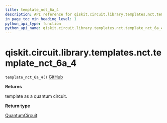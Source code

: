 ```yaml
---
title: template_nct_6a_4
description: API reference for qiskit.circuit.library.templates.nct.template_nct_6a_4
in_page_toc_min_heading_level: 1
python_api_type: function
python_api_name: qiskit.circuit.library.templates.nct.template_nct_6a_4
---
```


# qiskit.circuit.library.templates.nct.template\_nct\_6a\_4

<span id="qiskit.circuit.library.templates.nct.template_nct_6a_4" />

`template_nct_6a_4()` [GitHub](https://github.com/qiskit/qiskit/tree/stable/0.20/qiskit/circuit/library/templates/nct/template_nct_6a_4.py "view source code")

**Returns**

template as a quantum circuit.

**Return type**

[QuantumCircuit](qiskit.circuit.QuantumCircuit "qiskit.circuit.QuantumCircuit")

